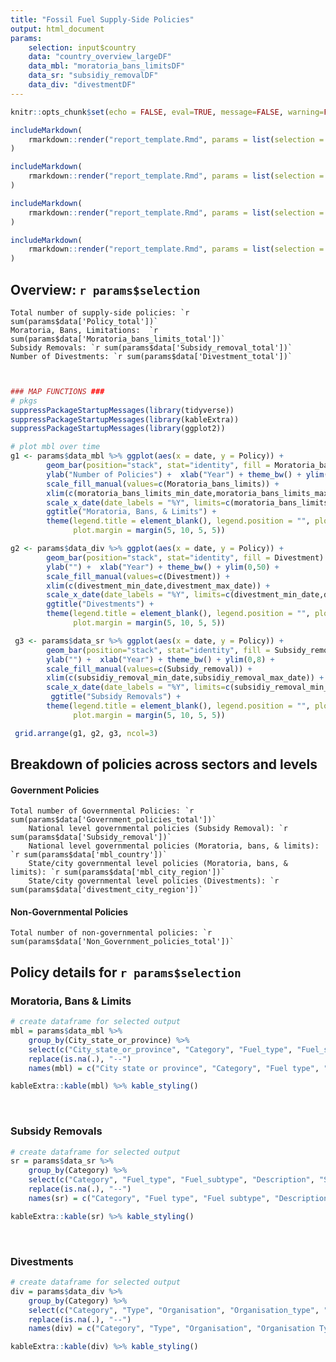 ```yaml
---
title: "Fossil Fuel Supply-Side Policies"
output: html_document
params: 
    selection: input$country
    data: "country_overview_largeDF"
    data_mbl: "moratoria_bans_limitsDF"
    data_sr: "subsidiy_removalDF"
    data_div: "divestmentDF"
---
```


```r
knitr::opts_chunk$set(echo = FALSE, eval=TRUE, message=FALSE, warning=FALSE)
```

```r
includeMarkdown(
    rmarkdown::render("report_template.Rmd", params = list(selection = input$country, data = country_overview_largeDF()))
)
```

```r
includeMarkdown(
    rmarkdown::render("report_template.Rmd", params = list(selection = input$country, data_mbl = moratoria_bans_limitsDF()))
)
```

```r
includeMarkdown(
    rmarkdown::render("report_template.Rmd", params = list(selection = input$country, data_div = divestmentDF()))
)
```

```r
includeMarkdown(
    rmarkdown::render("report_template.Rmd", params = list(selection = input$country, data_sr = subsidiy_removalDF()))
)
```



## Overview: `r params$selection`


    Total number of supply-side policies: `r sum(params$data['Policy_total'])`
    Moratoria, Bans, Limitations:  `r sum(params$data['Moratoria_bans_limits_total'])`
    Subsidy Removals: `r sum(params$data['Subsidy_removal_total'])`
    Number of Divestments: `r sum(params$data['Divestment_total'])`
    
                                         
```r
### MAP FUNCTIONS ###
# pkgs
suppressPackageStartupMessages(library(tidyverse))
suppressPackageStartupMessages(library(kableExtra))
suppressPackageStartupMessages(library(ggplot2))

# plot mbl over time
g1 <- params$data_mbl %>% ggplot(aes(x = date, y = Policy)) + 
        geom_bar(position="stack", stat="identity", fill = Moratoria_bans_limits) + 
        ylab("Number of Policies") +  xlab("Year") + theme_bw() + ylim(0,30) +
        scale_fill_manual(values=c(Moratoria_bans_limits)) +
        xlim(c(moratoria_bans_limits_min_date,moratoria_bans_limits_max_date)) + 
        scale_x_date(date_labels = "%Y", limits=c(moratoria_bans_limits_min_date,moratoria_bans_limits_max_date)) +
        ggtitle("Moratoria, Bans, & Limits") + 
        theme(legend.title = element_blank(), legend.position = "", plot.title = element_text(size=12, hjust = 0.5), 
              plot.margin = margin(5, 10, 5, 5))

g2 <- params$data_div %>% ggplot(aes(x = date, y = Policy)) + 
        geom_bar(position="stack", stat="identity", fill = Divestment) + 
        ylab("") +  xlab("Year") + theme_bw() + ylim(0,50) +
        scale_fill_manual(values=c(Divestment)) +
        xlim(c(divestment_min_date,divestment_max_date)) + 
        scale_x_date(date_labels = "%Y", limits=c(divestment_min_date,divestment_max_date)) +
        ggtitle("Divestments") + 
        theme(legend.title = element_blank(), legend.position = "", plot.title = element_text(size=12, hjust = 0.5), 
              plot.margin = margin(5, 10, 5, 5))

 g3 <- params$data_sr %>% ggplot(aes(x = date, y = Policy)) + 
        geom_bar(position="stack", stat="identity", fill = Subsidy_removal) + 
        ylab("") +  xlab("Year") + theme_bw() + ylim(0,8) +
        scale_fill_manual(values=c(Subsidy_removal)) +
        xlim(c(subsidiy_removal_min_date,subsidiy_removal_max_date)) + 
        scale_x_date(date_labels = "%Y", limits=c(subsidiy_removal_min_date,subsidiy_removal_max_date)) +
         ggtitle("Subsidy Removals") + 
        theme(legend.title = element_blank(), legend.position = "", plot.title = element_text(size=12, hjust = 0.5), 
              plot.margin = margin(5, 10, 5, 5))

 grid.arrange(g1, g2, g3, ncol=3)
```

## Breakdown of policies across sectors and levels 


#### Government Policies

    Total number of Governmental Policies: `r sum(params$data['Government_policies_total'])`
        National level governmental policies (Subsidy Removal): `r sum(params$data['Subsidy_removal'])`
        National level governmental policies (Moratoria, bans, & limits): `r sum(params$data['mbl_country'])`
        State/city governmental level policies (Moratoria, bans, & limits): `r sum(params$data['mbl_city_region'])`
        State/city governmental level policies (Divestments): `r sum(params$data['divestment_city_region'])`


#### Non-Governmental Policies  

    Total number of non-governmental policies: `r sum(params$data['Non_Government_policies_total'])`


## Policy details for `r params$selection`  



### Moratoria, Bans & Limits
```r
# create dataframe for selected output
mbl = params$data_mbl %>% 
    group_by(City_state_or_province) %>%
    select(c("City_state_or_province", "Category", "Fuel_type", "Fuel_subtype", "Start", "End", "Sources_and_more_info")) %>% 
    replace(is.na(.), "--")
    names(mbl) = c("City state or province", "Category", "Fuel type", "Fuel subtype", "Start", "End", "Sources")
```

```r
kableExtra::kable(mbl) %>% kable_styling()
```

<p>&nbsp;</p>


### Subsidy Removals
```r
# create dataframe for selected output
sr = params$data_sr %>% 
    group_by(Category) %>%
    select(c("Category", "Fuel_type", "Fuel_subtype", "Description", "Start", "Sources_and_more_info")) %>% 
    replace(is.na(.), "--") 
    names(sr) = c("Category", "Fuel type", "Fuel subtype", "Description", "Start", "Sources")
```


```r
kableExtra::kable(sr) %>% kable_styling()
```

<p>&nbsp;</p>


### Divestments

```r
# create dataframe for selected output
div = params$data_div %>% 
    group_by(Category) %>%
    select(c("Category", "Type", "Organisation", "Organisation_type", "Start", "Sources_and_more_info"))%>% 
    replace(is.na(.), "--")
    names(div) = c("Category", "Type", "Organisation", "Organisation Type", "Start", "Sources")
```


```r
kableExtra::kable(div) %>% kable_styling()
```

<p>&nbsp;</p>
<p>&nbsp;</p>